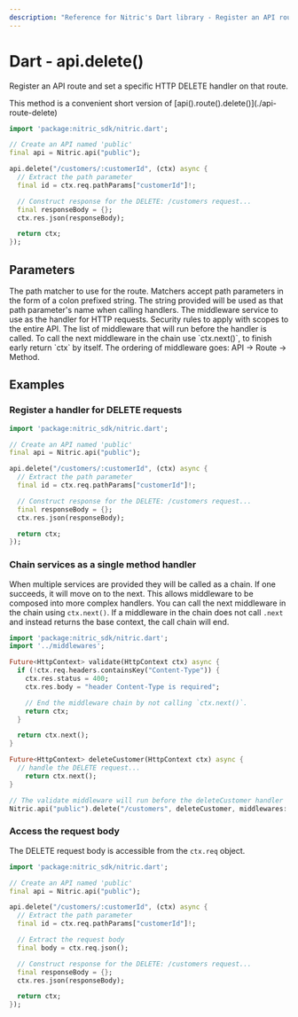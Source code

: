 ```yaml
---
description: "Reference for Nitric's Dart library - Register an API route and set a specific HTTP DELETE handler on that route."
---
```


# Dart - api.delete()

Register an API route and set a specific HTTP DELETE handler on that route.

<Note>
  This method is a convenient short version of
  [api().route().delete()](./api-route-delete)
</Note>

```dart
import 'package:nitric_sdk/nitric.dart';

// Create an API named 'public'
final api = Nitric.api("public");

api.delete("/customers/:customerId", (ctx) async {
  // Extract the path parameter
  final id = ctx.req.pathParams["customerId"]!;

  // Construct response for the DELETE: /customers request...
  final responseBody = {};
  ctx.res.json(responseBody);

  return ctx;
});
```

## Parameters

<Properties>
  <Property name="match" required type="String">
    The path matcher to use for the route. Matchers accept path parameters in
    the form of a colon prefixed string. The string provided will be used as
    that path parameter's name when calling handlers.
  </Property>
  <Property name="handler" required type="HttpHandler">
    The middleware service to use as the handler for HTTP requests.
  </Property>
  <Property name="security" type="List<OidcOptions>">
    Security rules to apply with scopes to the entire API.
  </Property>
  <Property name="middlewares" type="List<HttpHandler>">
    The list of middleware that will run before the handler is called. To call
    the next middleware in the chain use `ctx.next()`, to finish early return
    `ctx` by itself. The ordering of middleware goes: API -> Route -> Method.
  </Property>
</Properties>

## Examples

### Register a handler for DELETE requests

```dart
import 'package:nitric_sdk/nitric.dart';

// Create an API named 'public'
final api = Nitric.api("public");

api.delete("/customers/:customerId", (ctx) async {
  // Extract the path parameter
  final id = ctx.req.pathParams["customerId"]!;

  // Construct response for the DELETE: /customers request...
  final responseBody = {};
  ctx.res.json(responseBody);

  return ctx;
});
```

### Chain services as a single method handler

When multiple services are provided they will be called as a chain. If one succeeds, it will move on to the next. This allows middleware to be composed into more complex handlers. You can call the next middleware in the chain using `ctx.next()`. If a middleware in the chain does not call `.next` and instead returns the base context, the call chain will end.

```dart
import 'package:nitric_sdk/nitric.dart';
import '../middlewares';

Future<HttpContext> validate(HttpContext ctx) async {
  if (!ctx.req.headers.containsKey("Content-Type")) {
    ctx.res.status = 400;
    ctx.res.body = "header Content-Type is required";

    // End the middleware chain by not calling `ctx.next()`.
    return ctx;
  }

  return ctx.next();
}

Future<HttpContext> deleteCustomer(HttpContext ctx) async {
  // handle the DELETE request...
	return ctx.next();
}

// The validate middleware will run before the deleteCustomer handler
Nitric.api("public").delete("/customers", deleteCustomer, middlewares: [validate]);
```

### Access the request body

The DELETE request body is accessible from the `ctx.req` object.

```dart
import 'package:nitric_sdk/nitric.dart';

// Create an API named 'public'
final api = Nitric.api("public");

api.delete("/customers/:customerId", (ctx) async {
  // Extract the path parameter
  final id = ctx.req.pathParams["customerId"]!;

  // Extract the request body
  final body = ctx.req.json();

  // Construct response for the DELETE: /customers request...
  final responseBody = {};
  ctx.res.json(responseBody);

  return ctx;
});
```
